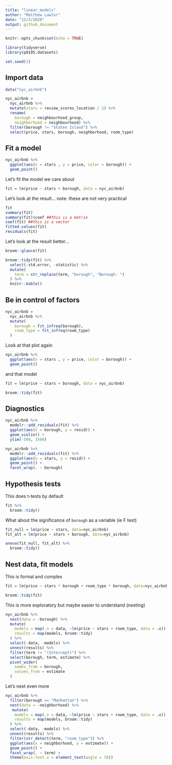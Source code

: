 ```yaml
---
title: "linear_models"
author: "Matthew Lawlor"
date: "12/3/2020"
output: github_document
---
```


```r
knitr::opts_chunk$set(echo = TRUE)

library(tidyverse)
library(p8105.datasets)

set.seed(1)
```

## Import data

```r
data("nyc_airbnb")

nyc_airbnb = 
  nyc_airbnb %>% 
  mutate(stars = review_scores_location / 2) %>% 
  rename(
    borough = neighbourhood_group,
    neighborhood = neighbourhood) %>% 
  filter(borough != "Staten Island") %>% 
  select(price, stars, borough, neighborhood, room_type)
```

## Fit a model

```r
nyc_airbnb %>% 
  ggplot(aes(x = stars , y = price, color = borough)) +
  geom_point()
```

Let's fit the model we care about

```r
fit = lm(price ~ stars + borough, data = nyc_airbnb)
```

Let's look at the result...
note: these are not very practical
```r
fit
summary(fit)
summary(fit)$coef ##this is a matrix
coef(fit) ##this is a vector
fitted.values(fit)
residuals(fit)
```

Let's look at the result better...

```r
broom::glance(fit)

broom::tidy(fit) %>% 
  select(-std.error, -statistic) %>% 
  mutate(
    term = str_replace(term, "borough", "Borough: ")
  ) %>% 
  knitr::kable()
```

## Be in control of factors

```r
nyc_airbnb = 
  nyc_airbnb %>% 
  mutate(
    borough = fct_infreq(borough),
    room_type = fct_infreq(room_type)
  )
```

Look at that plot again

```r
nyc_airbnb %>% 
  ggplot(aes(x = stars , y = price, color = borough)) +
  geom_point()
```

and that model

```r
fit = lm(price ~ stars + borough, data = nyc_airbnb)

broom::tidy(fit)
```

## Diagnostics

```r
nyc_airbnb %>% 
  modelr::add_residuals(fit) %>% 
  ggplot(aes(x = borough, y = resid)) +
  geom_violin() +
  ylim(-500, 1500)

nyc_airbnb %>% 
  modelr::add_residuals(fit) %>% 
  ggplot(aes(x = stars, y = resid)) +
  geom_point() +
  facet_wrap(. ~ borough)
```

## Hypothesis tests

This does t-tests by default
```r
fit %>% 
  broom::tidy()
```

What about the significance of `borough` as a variable (ie F test)

```r
fit_null = lm(price ~ stars, data=nyc_airbnb)
fit_alt = lm(price ~ stars + borough, data=nyc_airbnb)

anova(fit_null, fit_alt) %>% 
  broom::tidy()
```


## Nest data, fit models

This is formal and complex

```r
fit = lm(price ~ stars * borough + room_type * borough, data=nyc_airbnb)

broom::tidy(fit)
```

This is more exploratory but maybe easier to understand (nesting)

```r
nyc_airbnb %>% 
  nest(data = -borough) %>% 
  mutate(
    models = map(.x = data, ~lm(price ~ stars + room_type, data = .x)),
    results = map(models, broom::tidy)
  ) %>% 
  select(-data, -models) %>% 
  unnest(results) %>% 
  filter(term != "(Intercept)") %>% 
  select(borough, term, estimate) %>% 
  pivot_wider(
    names_from = borough,
    values_from = estimate
  )
```

Let's nest even more

```r
nyc_airbnb %>% 
  filter(borough == "Manhattan") %>% 
  nest(data = -neighborhood) %>% 
   mutate(
    models = map(.x = data, ~lm(price ~ stars + room_type, data = .x)),
    results = map(models, broom::tidy)
  ) %>% 
  select(-data, -models) %>% 
  unnest(results) %>% 
  filter(str_detect(term, "room_type")) %>% 
  ggplot(aes(x = neighborhood, y = estimate)) + 
  geom_point() +
  facet_wrap(. ~ term) +
  theme(axis.text.x = element_text(angle = 70))
```

